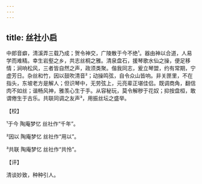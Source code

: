 ```yaml
---
---
---
```

title: 丝社小启
---







中郎音癖，清溪弄三载乃成；贺令神交，广陵散于今不绝¹。器由神以合道，人易学而难精。幸生岩壑之乡，共志丝桐之雅。清泉盘石，援琴歌水仙之操，便足移情；涧响松风，三者皆自然之声，政须类聚。偕我同志，爰立琴盟，约有常期，宁虚芳日。杂丝和竹，因以鼓吹清音²；动操鸣弦，自令众山皆响。非关匣里，不在指头，东坡老方是解人；但识琴中，无劳弦上，元亮辈正堪佳侣。既调商角，翻信肉不如丝；谐畅风神，雅羡心生于手。从容秘玩，莫令解秽于花奴；抑按盘桓，敢谓倦生于古乐。共联同调之友声³，用振丝坛之盛举。

【校】

¹于今 陶庵梦忆 丝社作“千年”。

²因以 陶庵梦忆 丝社作“用以”。

³共联 陶庵梦忆 丝社作“共怜”。

【评】

清谈妙致，种种引人。